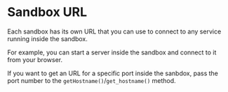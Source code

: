 # Sandbox URL
Each sandbox has its own URL that you can use to connect to any service running inside the sandbox.

For example, you can start a server inside the sandbox and connect to it from your browser.

<CodeGroupAutoload path="basics/get_url" isRunnable={true} />


If you want to get an URL for a specific port inside the sanbdox, pass the port number to the `getHostname()`/`get_hostname()` method.
<CodeGroupAutoload path="basics/get_url_port" isRunnable={true} />
